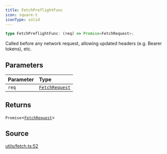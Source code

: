 ```yaml
---
title: FetchPreflightFunc
icon: square-t
iconType: solid
---
```


```ts
type FetchPreflightFunc: (req) => Promise<FetchRequest>;
```

Called before any network request, allowing updated headers (e.g. Bearer tokens), etc.

## Parameters

| Parameter | Type |
| :------ | :------ |
| `req` | [`FetchRequest`](/sdk/content/classes/FetchRequest) |

## Returns

`Promise`\<[`FetchRequest`](/sdk/content/classes/FetchRequest)\>

## Source

[utils/fetch.ts:52](https://github.com/dominant-strategies/quais.js/blob/c917e0989e665998ec2ac2eca2d080b032686e60/src/utils/fetch.ts#L52)
